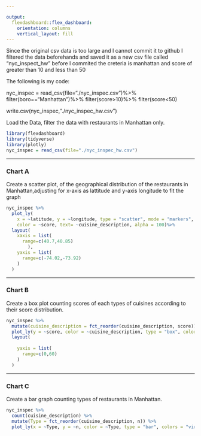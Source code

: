 ---

output: 
  flexdashboard::flex_dashboard:
    orientation: columns
    vertical_layout: fill
---

Since the original csv data is too large and I cannot commit it to github
I filtered the data beforehands and saved it as a new csv file called "nyc_inspect_hw" before I commited the creteria is manhattan and score of greater than 10 and less than 50

The following is my code:

nyc_inspec = read_csv(file="./nyc_inspec.csv")%>%
  filter(boro=="Manhattan")%>%
  filter(score>10)%>%
  filter(score<50)
 
write.csv(nyc_inspec,"./nyc_inspec_hw.csv")


Load the Data, filter the data with restaurants in Manhattan only.
```{r setup, include=FALSE}
library(flexdashboard)
library(tidyverse)
library(plotly)
nyc_inspec = read_csv(file="./nyc_inspec_hw.csv")

```


-----------------------------------------------------------------------


### Chart A
Create a scatter plot, of the geographical distribution of the restaurants in Manhattan,adjusting for x-axis as lattitude and y-axis longitude to fit the graph
```{r,warning=FALSE}
nyc_inspec %>%
  plot_ly(
    x = ~latitude, y = ~longitude, type = "scatter", mode = "markers",
    color = ~score, text= ~cuisine_description, alpha = 100)%>%
  layout(
    xaxis = list(
      range=c(40.7,40.85)
        ),
    yaxis = list(
      range=c(-74.02,-73.92)
    )
  )

```


-----------------------------------------------------------------------

### Chart B
Create a box plot counting scores of each types of cuisines according to their score distribution.
```{r,warning=FALSE}
nyc_inspec %>% 
  mutate(cuisine_description = fct_reorder(cuisine_description, score)) %>% 
  plot_ly(y = ~score, color = ~cuisine_description, type = "box", colors = "viridis")%>%
  layout(
  
    yaxis = list(
      range=c(0,60)
    )
  )
```

-----------------------------------------------------------------------
### Chart C
Create a bar graph counting types of restaurants in Manhattan.
```{r,warning=FALSE}
nyc_inspec %>% 
  count(cuisine_description) %>% 
  mutate(Type = fct_reorder(cuisine_description, n)) %>% 
  plot_ly(x = ~Type, y = ~n, color = ~Type, type = "bar", colors = "viridis")

```


